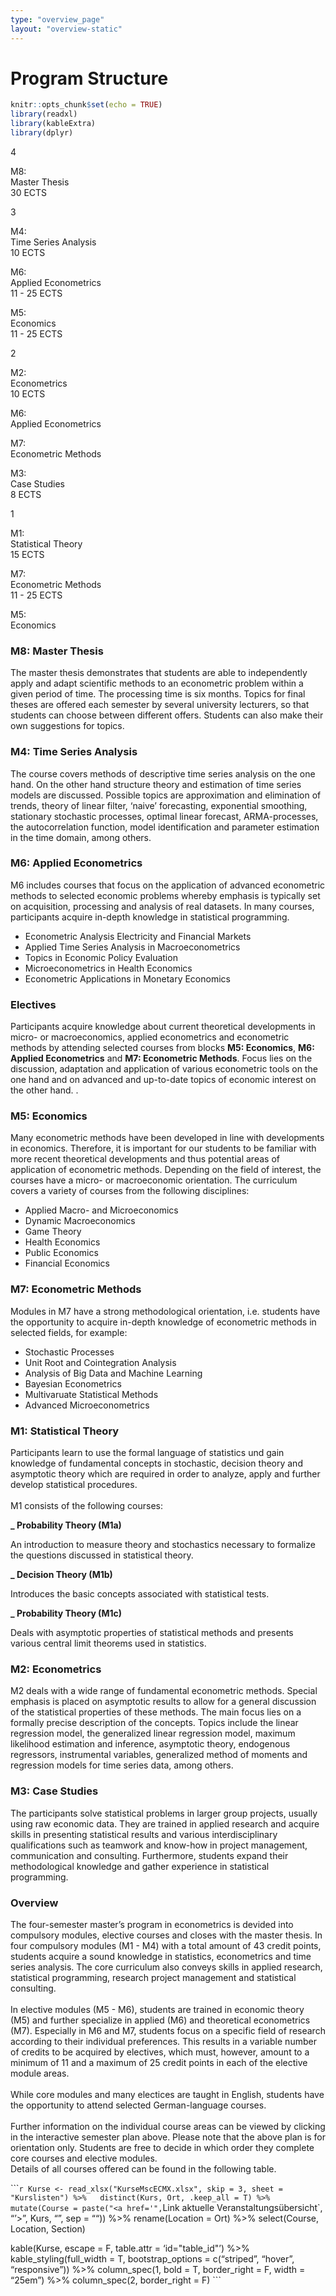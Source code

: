 ```yaml
---
type: "overview_page"
layout: "overview-static"
---
```


# Program Structure

```r
knitr::opts_chunk$set(echo = TRUE)
library(readxl)
library(kableExtra)
library(dplyr)
```

<div class="banner">
  
  <div class = "term"><p>4</p></div>
  <div class = "m orange show" target="1"><p>M8:<br>Master Thesis<br>30 ECTS</p></div>

  <div class = "term"><p>3</p></div>
  <div class = "w yellow l show" target="2"><p>M4:<br> Time Series Analysis<br>10 ECTS</p></div>
  <div class = "w red show" target="3"><p>M6:<br>Applied Econometrics<br>11 - 25 ECTS</p></div>
  <div class = "w purple show" target="5"><p>M5:<br>Economics<br>11 - 25 ECTS</p></div>
  
  <div class = "term"><p>2</p></div>
  <div class = "w yellow l show" target="8"><p>M2:<br>Econometrics<br>10 ECTS</p></div>
  <div class = "red show" target="3"><p>M6:<br>Applied Econometrics</p></div>
  <div class = "green show" target="6"><p>M7:<br>Econometric Methods</p></div>
  <div class = "w yellow show" target="9"><p>M3:<br>Case Studies<br>8 ECTS</p></div>
  
  <div class = "term"><p>1</p></div>
  <div class="wider yellow l show" target="7"><p>M1:<br> Statistical Theory<br>15 ECTS</p></div>
  <div class = "w green show" target="6"><p>M7:<br>Econometric Methods<br>11 - 25 ECTS</p></div>
  <div class = "purple show" target="5"><p>M5:<br>Economics</p></div>
</div>

<div class="cont">
  <div class="sec" id="section1">
  <h3>M8: Master Thesis</h3>
  <p class = "text_ml">
  The master thesis demonstrates that students are able to independently apply and adapt scientific methods to an econometric problem within a given period of time. The processing time is six months. Topics for final theses are offered each semester by several university lecturers, so that students can choose between different offers. Students can also make their own suggestions for topics.</p>
  </div>
  <div class="sec" id="section2">
  <h3>M4: Time Series Analysis</h3>
  <p class = "text_ml">
  The course covers methods of descriptive time series analysis on the one hand. On the other hand structure theory and estimation of time series models are discussed. Possible topics are approximation and elimination of trends, theory of linear filter, ‘naive’ forecasting, exponential smoothing, stationary stochastic processes, optimal linear forecast, ARMA-processes, the autocorrelation function, model identification and parameter estimation in the time domain, among others.</p>
  </div>
  <div class="sec" id="section3">
  <h3>M6: Applied Econometrics</h3>
  <p class = "text_ml">
  M6 includes courses that focus on the application of advanced econometric methods to selected economic problems whereby emphasis is typically set on acquisition, processing and analysis of real datasets. In many courses, participants acquire in-depth knowledge in statistical programming.
  <ul>
	<li>Econometric Analysis Electricity and Financial Markets</li>
	<li>Applied Time Series Analysis in Macroeconometrics</li>
	<li>Topics in Economic Policy Evaluation</li>
	<li>Microeconometrics in Health Economics</li>
	<li>Econometric Applications in Monetary Economics</li>
  </ul>
  </p>
  </div>
  <div class="sec" id="section4">
  <h3>Electives</h3>
  <p class = "text_ml">
  Participants acquire knowledge about current theoretical developments in micro- or macroeconomics, applied econometrics and econometric methods by attending selected courses from blocks <b>M5: Economics</b>, <b>M6: Applied Econometrics</b> and <b>M7: Econometric Methods</b>. Focus lies on the discussion, adaptation and application of various econometric tools on the one hand and on advanced and up-to-date topics of economic interest on the other hand.
.</p>
  </div>
  <div class="sec" id="section5">
  <h3>M5: Economics</h3>
  <p class = "text_ml">
  Many econometric methods have been developed in line with developments in economics. Therefore, it is important for our students to be familiar with more recent theoretical developments and thus potential areas of application of econometric methods. Depending on the field of interest, the courses have a micro- or macroeconomic orientation. The curriculum covers a variety of courses from the following disciplines: 
  <ul>
	<li>Applied Macro- and Microeconomics</li>
	<li>Dynamic Macroeconomics</li>
	<li>Game Theory</li>
	<li>Health Economics</li>
	<li>Public Economics</li>
	<li>Financial Economics</li>
  </ul>
  </p>
  </div>
  <div class="sec" id="section6">
  <h3>M7: Econometric Methods</h3>
  <p class = "text_ml">
  Modules in M7 have a strong methodological orientation, i.e. students have the opportunity to acquire in-depth knowledge of econometric methods in selected fields, for example:
  <ul>
	<li>Stochastic Processes</li>
	<li>Unit Root and Cointegration Analysis</li>
	<li>Analysis of Big Data and Machine Learning</li>
	<li>Bayesian Econometrics</li>
	<li>Multivaruate Statistical Methods</li>
	<li>Advanced Microeconometrics</li>
  </ul>
  </p>
  </div>
  <div class="sec" id="section7">
  <h3>M1: Statistical Theory</h3>
  <p>
  <p class = "text_ml">
  Participants learn to use the formal language of statistics und gain knowledge of fundamental concepts in stochastic, decision theory and asymptotic theory which are required in order to analyze, apply and further develop statistical procedures.
  <br>
  <br>
  M1 consists of the following courses:
  </p>
  <p class = "tab"><b>_ Probability Theory (M1a)</b></p> 
  <p class = "text_ml">
  An introduction to measure theory and stochastics necessary to formalize the questions discussed in statistical theory.
  </p>
  <p class = "tab"><b>_ Decision Theory (M1b)</b></p>
  <p class = "text_ml">
  Introduces the basic concepts associated with statistical tests.
  </p>
  <p class = "tab"><b>_ Probability Theory (M1c)</b></p>
  <p class = "text_ml">
  Deals with asymptotic properties of statistical methods and presents various central limit theorems used in statistics.
  </p>
  </p>
  </div>
  <div class="sec" id="section8">
  <h3>M2: Econometrics</h3>
  <p class = "text_ml">
  M2 deals with a wide range of fundamental econometric methods. Special emphasis is placed on asymptotic results to allow for a general discussion of the statistical properties of these methods. The main focus lies on a formally precise description of the concepts. Topics include the linear regression model, the generalized linear regression model, maximum likelihood estimation and inference, asymptotic theory, endogenous regressors, instrumental variables, generalized method of moments and regression models for time series data, among others.</p>
  </div>
  <div class="sec" id="section9">
  <h3>M3: Case Studies</h3>
  <p class = "text_ml">
  The participants solve statistical problems in larger group projects, usually using raw economic data. They are trained in applied research and acquire skills in presenting statistical results and various interdisciplinary qualifications such as teamwork and know-how in project management, communication and consulting. Furthermore, students expand their methodological knowledge and gather experience in statistical programming.</p>
  </div>
<div class="sec" id="standarddiv">
<h3>Overview</h3>
<p class = "text_ml">The four-semester master's program in econometrics is devided into compulsory modules, elective courses and closes with the master thesis. In four compulsory modules (M1 - M4) with a total amount of 43 credit points, students acquire a sound knowledge in  statistics, econometrics and time series analysis. The core curriculum also conveys skills in applied research, statistical programming, research project management and statistical consulting. 
<br>
<br>
In elective modules (M5 - M6), students are trained in economic theory (M5) and further specialize in applied (M6) and theoretical econometrics (M7). Especially in M6 and M7, students focus on a specific field of research according to their individual preferences. This results in a variable number of credits to be acquired by electives, which must, however, amount to a minimum of 11 and a maximum of 25 credit points in each of the elective module areas. 
<br>
<br>
While core modules and many electices are taught in English, students have the opportunity to attend selected German-language courses.
<br>
<br>
Further information on the individual course areas can be viewed by clicking in the interactive semester plan above. Please note that the above plan is for orientation only. Students are free to decide in which order they complete core courses and elective modules. 
<br>
Details of all courses offered can be found in the following table.
</p>
</div>
</div>

````r
Kurse <- read_xlsx("KurseMscECMX.xlsx", skip = 3, sheet = "Kurslisten") %>%
  distinct(Kurs, Ort, .keep_all = T) %>% 
  mutate(Course = paste("<a href='", 
                              `Link aktuelle Veranstaltungsübersicht`, 
                              "'>", 
                              Kurs,
                              "</a>", 
                              sep = "")) %>% 
  rename(Location = Ort) %>%
  select(Course, Location, Section)

kable(Kurse, escape = F, table.attr = 'id=\"table_id\"') %>%
  kable_styling(full_width = T, 
                bootstrap_options = c("striped", "hover", "responsive")) %>%
  column_spec(1, bold = T, border_right = F, width = "25em") %>%
  column_spec(2, border_right = F)
```
